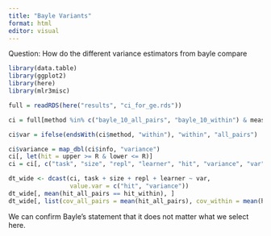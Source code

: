 ```yaml
---
title: "Bayle Variants"
format: html
editor: visual
---
```


Question: How do the different variance estimators from bayle compare

```r
library(data.table)
library(ggplot2)
library(here)
library(mlr3misc)
```

```r
full = readRDS(here("results", "ci_for_ge.rds"))
```

```r
ci = full[method %in% c("bayle_10_all_pairs", "bayle_10_within") & measure %in% c("zero_one", "se")]
```

```r
ci$var = ifelse(endsWith(ci$method, "within"), "within", "all_pairs")
```

```r
ci$variance = map_dbl(ci$info, "variance")
ci[, let(hit = upper >= R & lower <= R)]
ci = ci[, c("task", "size", "repl", "learner", "hit", "variance", "var")]
```

```r
dt_wide <- dcast(ci, task + size + repl + learner ~ var, 
                 value.var = c("hit", "variance"))
dt_wide[, mean(hit_all_pairs == hit_within), ]
dt_wide[, list(cov_all_pairs = mean(hit_all_pairs), cov_within = mean(hit_within))]
```

We can confirm Bayle's statement that it does not matter what we select here.
